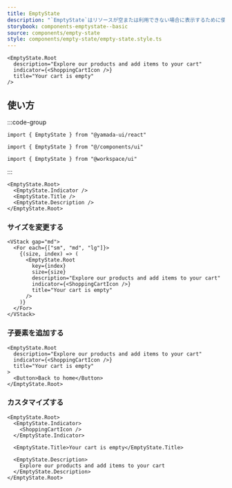 ```yaml
---
title: EmptyState
description: "`EmptyState`はリソースが空または利用できない場合に表示するために使用されるコンポーネントです。"
storybook: components-emptystate--basic
source: components/empty-state
style: components/empty-state/empty-state.style.ts
---
```


```tsx preview
<EmptyState.Root
  description="Explore our products and add items to your cart"
  indicator={<ShoppingCartIcon />}
  title="Your cart is empty"
/>
```

## 使い方

:::code-group

```tsx [package]
import { EmptyState } from "@yamada-ui/react"
```

```tsx [alias]
import { EmptyState } from "@/components/ui"
```

```tsx [monorepo]
import { EmptyState } from "@workspace/ui"
```

:::

```tsx
<EmptyState.Root>
  <EmptyState.Indicator />
  <EmptyState.Title />
  <EmptyState.Description />
</EmptyState.Root>
```

### サイズを変更する

```tsx preview
<VStack gap="md">
  <For each={["sm", "md", "lg"]}>
    {(size, index) => (
      <EmptyState.Root
        key={index}
        size={size}
        description="Explore our products and add items to your cart"
        indicator={<ShoppingCartIcon />}
        title="Your cart is empty"
      />
    )}
  </For>
</VStack>
```

### 子要素を追加する

```tsx preview
<EmptyState.Root
  description="Explore our products and add items to your cart"
  indicator={<ShoppingCartIcon />}
  title="Your cart is empty"
>
  <Button>Back to home</Button>
</EmptyState.Root>
```

### カスタマイズする

```tsx preview
<EmptyState.Root>
  <EmptyState.Indicator>
    <ShoppingCartIcon />
  </EmptyState.Indicator>

  <EmptyState.Title>Your cart is empty</EmptyState.Title>

  <EmptyState.Description>
    Explore our products and add items to your cart
  </EmptyState.Description>
</EmptyState.Root>
```
